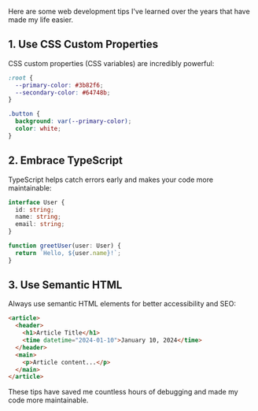 Here are some web development tips I've learned over the years that have made my life easier.

## 1. Use CSS Custom Properties

CSS custom properties (CSS variables) are incredibly powerful:

```css
:root {
  --primary-color: #3b82f6;
  --secondary-color: #64748b;
}

.button {
  background: var(--primary-color);
  color: white;
}
```

## 2. Embrace TypeScript

TypeScript helps catch errors early and makes your code more maintainable:

```typescript
interface User {
  id: string;
  name: string;
  email: string;
}

function greetUser(user: User) {
  return `Hello, ${user.name}!`;
}
```

## 3. Use Semantic HTML

Always use semantic HTML elements for better accessibility and SEO:

```html
<article>
  <header>
    <h1>Article Title</h1>
    <time datetime="2024-01-10">January 10, 2024</time>
  </header>
  <main>
    <p>Article content...</p>
  </main>
</article>
```

These tips have saved me countless hours of debugging and made my code more maintainable.